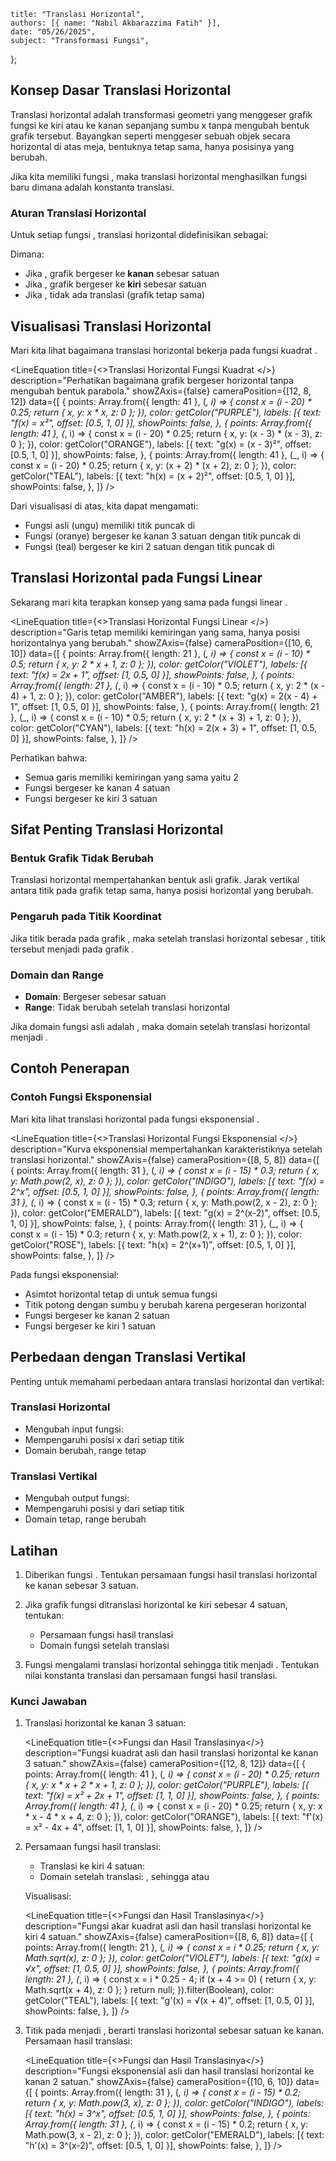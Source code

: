     title: "Translasi Horizontal",
    authors: [{ name: "Nabil Akbarazzima Fatih" }],
    date: "05/26/2025",
    subject: "Transformasi Fungsi",
};


## Konsep Dasar Translasi Horizontal

Translasi horizontal adalah transformasi geometri yang menggeser grafik fungsi ke kiri atau ke kanan sepanjang sumbu x tanpa mengubah bentuk grafik tersebut. Bayangkan seperti menggeser sebuah objek secara horizontal di atas meja, bentuknya tetap sama, hanya posisinya yang berubah.

Jika kita memiliki fungsi <InlineMath math="f(x)" />, maka translasi horizontal menghasilkan fungsi baru <InlineMath math="g(x) = f(x - h)" /> dimana <InlineMath math="h" /> adalah konstanta translasi.

### Aturan Translasi Horizontal

Untuk setiap fungsi <InlineMath math="f(x)" />, translasi horizontal didefinisikan sebagai:

<BlockMath math="g(x) = f(x - h)" />

Dimana:
- Jika <InlineMath math="h > 0" />, grafik bergeser ke **kanan** sebesar <InlineMath math="h" /> satuan
- Jika <InlineMath math="h < 0" />, grafik bergeser ke **kiri** sebesar <InlineMath math="|h|" /> satuan
- Jika <InlineMath math="h = 0" />, tidak ada translasi (grafik tetap sama)

## Visualisasi Translasi Horizontal

Mari kita lihat bagaimana translasi horizontal bekerja pada fungsi kuadrat <InlineMath math="f(x) = x^2" />.

<LineEquation
  title={<>Translasi Horizontal Fungsi Kuadrat <InlineMath math="f(x) = x^2" /></>}
  description="Perhatikan bagaimana grafik bergeser horizontal tanpa mengubah bentuk parabola."
  showZAxis={false}
  cameraPosition={[12, 8, 12]}
  data={[
    {
      points: Array.from({ length: 41 }, (_, i) => {
        const x = (i - 20) * 0.25;
        return { x, y: x * x, z: 0 };
      }),
      color: getColor("PURPLE"),
      labels: [{ text: "f(x) = x²", offset: [0.5, 1, 0] }],
      showPoints: false,
    },
    {
      points: Array.from({ length: 41 }, (_, i) => {
        const x = (i - 20) * 0.25;
        return { x, y: (x - 3) * (x - 3), z: 0 };
      }),
      color: getColor("ORANGE"),
      labels: [{ text: "g(x) = (x - 3)²", offset: [0.5, 1, 0] }],
      showPoints: false,
    },
    {
      points: Array.from({ length: 41 }, (_, i) => {
        const x = (i - 20) * 0.25;
        return { x, y: (x + 2) * (x + 2), z: 0 };
      }),
      color: getColor("TEAL"),
      labels: [{ text: "h(x) = (x + 2)²", offset: [0.5, 1, 0] }],
      showPoints: false,
    },
  ]}
/>

Dari visualisasi di atas, kita dapat mengamati:
- Fungsi asli <InlineMath math="f(x) = x^2" /> (ungu) memiliki titik puncak di <InlineMath math="(0, 0)" />
- Fungsi <InlineMath math="g(x) = (x - 3)^2" /> (oranye) bergeser ke kanan 3 satuan dengan titik puncak di <InlineMath math="(3, 0)" />
- Fungsi <InlineMath math="h(x) = (x + 2)^2" /> (teal) bergeser ke kiri 2 satuan dengan titik puncak di <InlineMath math="(-2, 0)" />

## Translasi Horizontal pada Fungsi Linear

Sekarang mari kita terapkan konsep yang sama pada fungsi linear <InlineMath math="f(x) = 2x + 1" />.

<LineEquation
  title={<>Translasi Horizontal Fungsi Linear <InlineMath math="f(x) = 2x + 1" /></>}
  description="Garis tetap memiliki kemiringan yang sama, hanya posisi horizontalnya yang berubah."
  showZAxis={false}
  cameraPosition={[10, 6, 10]}
  data={[
    {
      points: Array.from({ length: 21 }, (_, i) => {
        const x = (i - 10) * 0.5;
        return { x, y: 2 * x + 1, z: 0 };
      }),
      color: getColor("VIOLET"),
      labels: [{ text: "f(x) = 2x + 1", offset: [1, 0.5, 0] }],
      showPoints: false,
    },
    {
      points: Array.from({ length: 21 }, (_, i) => {
        const x = (i - 10) * 0.5;
        return { x, y: 2 * (x - 4) + 1, z: 0 };
      }),
      color: getColor("AMBER"),
      labels: [{ text: "g(x) = 2(x - 4) + 1", offset: [1, 0.5, 0] }],
      showPoints: false,
    },
    {
      points: Array.from({ length: 21 }, (_, i) => {
        const x = (i - 10) * 0.5;
        return { x, y: 2 * (x + 3) + 1, z: 0 };
      }),
      color: getColor("CYAN"),
      labels: [{ text: "h(x) = 2(x + 3) + 1", offset: [1, 0.5, 0] }],
      showPoints: false,
    },
  ]}
/>

Perhatikan bahwa:
- Semua garis memiliki kemiringan yang sama yaitu 2
- Fungsi <InlineMath math="g(x) = 2(x - 4) + 1" /> bergeser ke kanan 4 satuan
- Fungsi <InlineMath math="h(x) = 2(x + 3) + 1" /> bergeser ke kiri 3 satuan

## Sifat Penting Translasi Horizontal

### Bentuk Grafik Tidak Berubah

Translasi horizontal mempertahankan bentuk asli grafik. Jarak vertikal antara titik pada grafik tetap sama, hanya posisi horizontal yang berubah.

### Pengaruh pada Titik Koordinat

Jika titik <InlineMath math="(a, b)" /> berada pada grafik <InlineMath math="f(x)" />, maka setelah translasi horizontal sebesar <InlineMath math="h" />, titik tersebut menjadi <InlineMath math="(a + h, b)" /> pada grafik <InlineMath math="f(x - h)" />.

### Domain dan Range

- **Domain**: Bergeser sebesar <InlineMath math="h" /> satuan
- **Range**: Tidak berubah setelah translasi horizontal

Jika domain fungsi asli adalah <InlineMath math="[c, d]" />, maka domain setelah translasi horizontal <InlineMath math="h" /> menjadi <InlineMath math="[c + h, d + h]" />.

## Contoh Penerapan

### Contoh Fungsi Eksponensial

Mari kita lihat translasi horizontal pada fungsi eksponensial <InlineMath math="f(x) = 2^x" />.

<LineEquation
  title={<>Translasi Horizontal Fungsi Eksponensial <InlineMath math="f(x) = 2^x" /></>}
  description="Kurva eksponensial mempertahankan karakteristiknya setelah translasi horizontal."
  showZAxis={false}
  cameraPosition={[8, 5, 8]}
  data={[
    {
      points: Array.from({ length: 31 }, (_, i) => {
        const x = (i - 15) * 0.3;
        return { x, y: Math.pow(2, x), z: 0 };
      }),
      color: getColor("INDIGO"),
      labels: [{ text: "f(x) = 2^x", offset: [0.5, 1, 0] }],
      showPoints: false,
    },
    {
      points: Array.from({ length: 31 }, (_, i) => {
        const x = (i - 15) * 0.3;
        return { x, y: Math.pow(2, x - 2), z: 0 };
      }),
      color: getColor("EMERALD"),
      labels: [{ text: "g(x) = 2^(x-2)", offset: [0.5, 1, 0] }],
      showPoints: false,
    },
    {
      points: Array.from({ length: 31 }, (_, i) => {
        const x = (i - 15) * 0.3;
        return { x, y: Math.pow(2, x + 1), z: 0 };
      }),
      color: getColor("ROSE"),
      labels: [{ text: "h(x) = 2^(x+1)", offset: [0.5, 1, 0] }],
      showPoints: false,
    },
  ]}
/>

Pada fungsi eksponensial:
- Asimtot horizontal tetap di <InlineMath math="y = 0" /> untuk semua fungsi
- Titik potong dengan sumbu y berubah karena pergeseran horizontal
- Fungsi <InlineMath math="g(x) = 2^{x-2}" /> bergeser ke kanan 2 satuan
- Fungsi <InlineMath math="h(x) = 2^{x+1}" /> bergeser ke kiri 1 satuan

## Perbedaan dengan Translasi Vertikal

Penting untuk memahami perbedaan antara translasi horizontal dan vertikal:

### Translasi Horizontal
- Mengubah input fungsi: <InlineMath math="f(x - h)" />
- Mempengaruhi posisi x dari setiap titik
- Domain berubah, range tetap

### Translasi Vertikal
- Mengubah output fungsi: <InlineMath math="f(x) + k" />
- Mempengaruhi posisi y dari setiap titik
- Domain tetap, range berubah

## Latihan

1. Diberikan fungsi <InlineMath math="f(x) = x^2 + 2x + 1" />. Tentukan persamaan fungsi hasil translasi horizontal ke kanan sebesar 3 satuan.

2. Jika grafik fungsi <InlineMath math="g(x) = \sqrt{x}" /> ditranslasi horizontal ke kiri sebesar 4 satuan, tentukan:
   - Persamaan fungsi hasil translasi
   - Domain fungsi setelah translasi

3. Fungsi <InlineMath math="h(x) = 3^x" /> mengalami translasi horizontal sehingga titik <InlineMath math="(0, 1)" /> menjadi <InlineMath math="(2, 1)" />. Tentukan nilai konstanta translasi dan persamaan fungsi hasil translasi.

### Kunci Jawaban

1. Translasi horizontal ke kanan 3 satuan: <InlineMath math="f'(x) = f(x - 3) = (x - 3)^2 + 2(x - 3) + 1 = x^2 - 4x + 4" />

   <LineEquation
     title={<>Fungsi <InlineMath math="f(x) = x^2 + 2x + 1" /> dan Hasil Translasinya</>}
     description="Fungsi kuadrat asli dan hasil translasi horizontal ke kanan 3 satuan."
     showZAxis={false}
     cameraPosition={[12, 8, 12]}
     data={[
       {
         points: Array.from({ length: 41 }, (_, i) => {
           const x = (i - 20) * 0.25;
           return { x, y: x * x + 2 * x + 1, z: 0 };
         }),
         color: getColor("PURPLE"),
         labels: [{ text: "f(x) = x² + 2x + 1", offset: [1, 1, 0] }],
         showPoints: false,
       },
       {
         points: Array.from({ length: 41 }, (_, i) => {
           const x = (i - 20) * 0.25;
           return { x, y: x * x - 4 * x + 4, z: 0 };
         }),
         color: getColor("ORANGE"),
         labels: [{ text: "f'(x) = x² - 4x + 4", offset: [1, 1, 0] }],
         showPoints: false,
       },
     ]}
   />

2. Persamaan fungsi hasil translasi:
    
   - Translasi ke kiri 4 satuan: <InlineMath math="g'(x) = g(x + 4) = \sqrt{x + 4}" />
   - Domain setelah translasi: <InlineMath math="x + 4 \geq 0" />, sehingga <InlineMath math="x \geq -4" /> atau <InlineMath math="[-4, \infty)" />

   Visualisasi:

   <LineEquation
     title={<>Fungsi <InlineMath math="g(x) = \sqrt{x}" /> dan Hasil Translasinya</>}
     description="Fungsi akar kuadrat asli dan hasil translasi horizontal ke kiri 4 satuan."
     showZAxis={false}
     cameraPosition={[8, 6, 8]}
     data={[
       {
         points: Array.from({ length: 21 }, (_, i) => {
           const x = i * 0.25;
           return { x, y: Math.sqrt(x), z: 0 };
         }),
         color: getColor("VIOLET"),
         labels: [{ text: "g(x) = √x", offset: [1, 0.5, 0] }],
         showPoints: false,
       },
       {
         points: Array.from({ length: 21 }, (_, i) => {
           const x = i * 0.25 - 4;
           if (x + 4 >= 0) {
             return { x, y: Math.sqrt(x + 4), z: 0 };
           }
           return null;
         }).filter(Boolean),
         color: getColor("TEAL"),
         labels: [{ text: "g'(x) = √(x + 4)", offset: [1, 0.5, 0] }],
         showPoints: false,
       },
     ]}
   />

3. Titik <InlineMath math="(0, 1)" /> pada <InlineMath math="h(x) = 3^x" /> menjadi <InlineMath math="(2, 1)" />, berarti translasi horizontal sebesar <InlineMath math="h = 2" /> satuan ke kanan.
   Persamaan hasil translasi: <InlineMath math="h'(x) = 3^{x-2}" />

   <LineEquation
     title={<>Fungsi <InlineMath math="h(x) = 3^x" /> dan Hasil Translasinya</>}
     description="Fungsi eksponensial asli dan hasil translasi horizontal ke kanan 2 satuan."
     showZAxis={false}
     cameraPosition={[10, 6, 10]}
     data={[
       {
         points: Array.from({ length: 31 }, (_, i) => {
           const x = (i - 15) * 0.2;
           return { x, y: Math.pow(3, x), z: 0 };
         }),
         color: getColor("INDIGO"),
         labels: [{ text: "h(x) = 3^x", offset: [0.5, 1, 0] }],
         showPoints: false,
       },
       {
         points: Array.from({ length: 31 }, (_, i) => {
           const x = (i - 15) * 0.2;
           return { x, y: Math.pow(3, x - 2), z: 0 };
         }),
         color: getColor("EMERALD"),
         labels: [{ text: "h'(x) = 3^(x-2)", offset: [0.5, 1, 0] }],
         showPoints: false,
       },
     ]}
   />